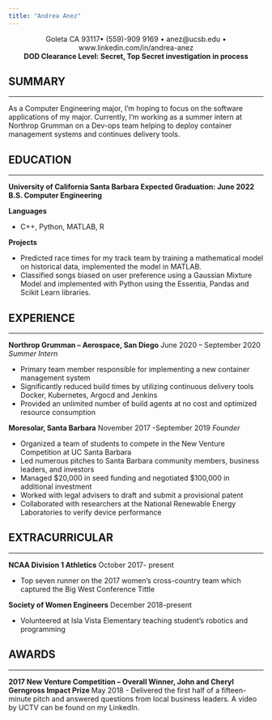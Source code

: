 ```yaml
---
title: "Andrea Anez"
---
```


<center>
Goleta CA 93117• (559)-909 9169 • anez@ucsb.edu • www.linkedin.com/in/andrea-anez
</center>
<center>
**DOD Clearance Level: Secret, Top Secret investigation in process**
</center>

## SUMMARY  
<hr>
As a Computer Engineering major, I’m hoping to focus on the software applications of my major. Currently, I’m working as a summer intern at Northrop Grumman on a Dev-ops team helping to deploy container management systems and continues delivery tools. 

## EDUCATION
<hr>

**University of California Santa Barbara 	Expected Graduation: June 2022
B.S. Computer Engineering**

**Languages**

-   C++, Python, MATLAB, R

**Projects**

  - Predicted race times for my track team by training a mathematical model on historical data, implemented the model in MATLAB.
  - Classified songs biased on user preference using a Gaussian Mixture Model and implemented with Python using the Essentia, Pandas and Scikit Learn libraries.

## EXPERIENCE
<hr>
**Northrop Grumman – Aerospace, San Diego**				June 2020 – September 2020
*Summer Intern* 

-   Primary team member responsible for implementing a new container management system 
-   Significantly reduced build times by utilizing continuous delivery tools Docker, Kubernetes, Argocd and Jenkins
-   Provided an unlimited number of build agents at no cost and optimized resource consumption

**Moresolar, Santa Barbara** 			 		         November 2017 -September 2019
*Founder*

-   Organized a team of students to compete in the New Venture Competition at UC Santa Barbara 
-   Led numerous pitches to Santa Barbara community members, business leaders, and investors 	
-   Managed $20,000 in seed funding and negotiated $100,000 in additional investment
-   Worked with legal advisers to draft and submit a provisional patent
-   Collaborated with researchers at the National Renewable Energy Laboratories to verify device performance 

## EXTRACURRICULAR 
<hr>
**NCAA Division 1 Athletics**  October 2017- present

-   Top seven runner on the 2017 women's cross-country team which captured the Big West Conference Tittle 

**Society of Women Engineers** 	December 2018-present

-   Volunteered at Isla Vista Elementary teaching student’s robotics and programming

## AWARDS
<hr>
**2017 New Venture Competition – Overall Winner, John and Cheryl Gerngross Impact Prize **  May 2018 
-   Delivered the first half of a fifteen-minute pitch and answered questions from local business leaders. A video by UCTV can be found on my LinkedIn. 

